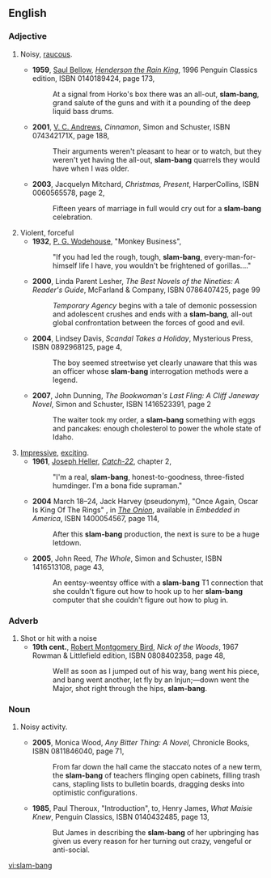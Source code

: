 ==English==

===Adjective===
{{en-adj|head=[[slam]]-[[bang]]|-}}

# {{context|onomatopoeia}} Noisy, [[raucous]].
#* '''1959''', [[w:Saul Bellow|Saul Bellow]], [[w:Henderson the Rain King|''Henderson the Rain King'']], 1996 Penguin Classics edition, ISBN 0140189424, page 173,
#*: At a signal from Horko's box there was an all-out, '''slam-bang''', grand salute of the guns and with it a pounding of the deep liquid bass drums.
#* '''2001''', [[w:V. C. Andrews|V. C. Andrews]], ''Cinnamon'', Simon and Schuster, ISBN 074342171X, page 188,
#*: Their arguments weren't pleasant to hear or to watch, but they weren't yet having the all-out, '''slam-bang''' quarrels they would have when I was older.
#* '''2003''', Jacquelyn Mitchard, ''Christmas, Present'', HarperCollins, ISBN 0060565578, page 2,
#*: Fifteen years of marriage in full would cry out for a '''slam-bang''' celebration.
# Violent, forceful
#* '''1932''', [[w:P. G. Wodehouse|P. G. Wodehouse]], "Monkey Business",
#*: "If you had led the rough, tough, '''slam-bang''', every-man-for-himself life I have, you wouldn't be frightened of gorillas...."
#* '''2000''', Linda Parent Lesher, ''The Best Novels of the Nineties: A Reader's Guide'', McFarland & Company, ISBN 0786407425, page 99
#*: ''Temporary Agency'' begins with a tale of demonic possession and adolescent crushes and ends with a '''slam-bang''', all-out global confrontation between the forces of good and evil.
#* '''2004''', Lindsey Davis, ''Scandal Takes a Holiday'', Mysterious Press, ISBN 0892968125, page 4,
#*: The boy seemed streetwise yet clearly unaware that this was an officer whose '''slam-bang''' interrogation methods were a legend.
#* '''2007''', John Dunning, ''The Bookwoman's Last Fling: A Cliff Janeway Novel'', Simon and Schuster, ISBN 1416523391, page 2
#*: The waiter took my order, a '''slam-bang''' something with eggs and pancakes: enough cholesterol to power the whole state of Idaho.
# [[impressive|Impressive]], [[exciting]].
#* '''1961''', [[w:Joseph Heller|Joseph Heller]], [[w:Catch-22|''Catch-22'']], chapter 2,
#*: "I'm a real, '''slam-bang''', honest-to-goodness, three-fisted humdinger. I'm a bona fide supraman."<!--sic 'supraman'-->
#* '''2004''' March 18–24, Jack Harvey (pseudonym), "Once Again, Oscar Is King Of The Rings"<!--sic all words have initial caps-->, in ''[[w:The Onion|The Onion]]'', available in ''Embedded in America'', ISBN 1400054567, page 114,
#*: After this '''slam-bang''' production, the next is sure to be a huge letdown.
#* '''2005''', John Reed, ''The Whole'', Simon and Schuster, ISBN 1416513108, page 43,
#*: An eentsy-weentsy office with a '''slam-bang''' T1 connection that she couldn't figure out how to hook up to her '''slam-bang''' computer that she couldn't figure out how to plug in.

===Adverb===
{{en-adv|head=[[slam]]-[[bang]]|-}}

# Shot or hit with a noise
#* '''19th cent.''',<!--can't find exact date, but it should be findable--> [[w:Robert Montgomery Bird|Robert Montgomery Bird]], ''Nick of the Woods'', 1967 Rowman & Littlefield edition, ISBN 0808402358, page 48,
#*: Well! as soon as I jumped out of his way, bang went his piece, and bang went another, let fly by an Injun;—down went the Major, shot right through the hips, '''slam-bang'''.

===Noun===
{{en-noun}}

# {{context|onomatopoeia}} Noisy activity.
#* '''2005''', Monica Wood, ''Any Bitter Thing: A Novel'', Chronicle Books, ISBN 0811846040, page 71,
#*: From far down the hall came the staccato notes of a new term, the '''slam-bang''' of teachers flinging open cabinets, filling trash cans, stapling lists to bulletin boards, dragging desks into optimistic configurations.
#* '''1985''', Paul Theroux, "Introduction", to, Henry James, ''What Maisie Knew'', Penguin Classics, ISBN 0140432485, page 13,
#*: But James in describing the '''slam-bang''' of her upbringing has given us every reason for her turning out crazy, vengeful or anti-social.

[[vi:slam-bang]]